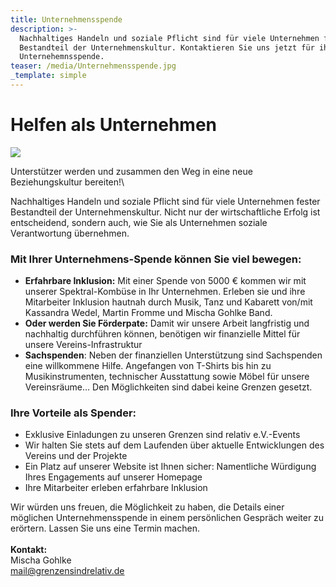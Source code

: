 ```yaml
---
title: Unternehmensspende
description: >-
  Nachhaltiges Handeln und soziale Pflicht sind für viele Unternehmen fester
  Bestandteil der Unternehmenskultur. Kontaktieren Sie uns jetzt für ihre
  Unternehemnsspende.
teaser: /media/Unternehmensspende.jpg
_template: simple
---
```


# Helfen als Unternehmen

![](/media/Unternehmensspende.jpg)

Unterstützer werden und zusammen den Weg in eine neue Beziehungskultur bereiten!\

Nachhaltiges Handeln und soziale Pflicht sind für viele Unternehmen fester Bestandteil der Unternehmenskultur. Nicht nur der wirtschaftliche Erfolg ist entscheidend, sondern auch, wie Sie als Unternehmen soziale Verantwortung übernehmen.

### **Mit Ihrer Unternehmens-Spende können Sie viel bewegen:**

* **Erfahrbare Inklusion:**
  Mit einer Spende von 5000 € kommen wir mit unserer Spektral-Kombüse in Ihr Unternehmen. Erleben sie und ihre Mitarbeiter Inklusion hautnah durch Musik, Tanz und Kabarett von/mit Kassandra Wedel, Martin Fromme und Mischa Gohlke Band.
* **Oder werden Sie Förderpate:** Damit wir unsere Arbeit langfristig und nachhaltig durchführen können, benötigen wir finanzielle Mittel für unsere Vereins-Infrastruktur
* **Sachspenden**: Neben der finanziellen Unterstützung sind Sachspenden eine willkommene Hilfe. Angefangen von T-Shirts bis hin zu Musikinstrumenten, technischer Ausstattung sowie Möbel für unsere Vereinsräume... Den Möglichkeiten sind dabei keine Grenzen gesetzt.

### **Ihre Vorteile als Spender:**

* Exklusive Einladungen zu unseren Grenzen sind relativ e.V.-Events
* Wir halten Sie stets auf dem Laufenden über aktuelle Entwicklungen des Vereins und der Projekte
* Ein Platz auf unserer Website ist Ihnen sicher: Namentliche Würdigung Ihres Engagements auf unserer Homepage
* Ihre Mitarbeiter erleben erfahrbare Inklusion

Wir würden uns freuen, die Möglichkeit zu haben, die Details einer möglichen Unternehmensspende in einem persönlichen Gespräch weiter zu erörtern. Lassen Sie uns eine Termin machen.\
\
**Kontakt:**\
Mischa Gohlke\
mail@grenzensindrelativ.de

<DonationForm />

